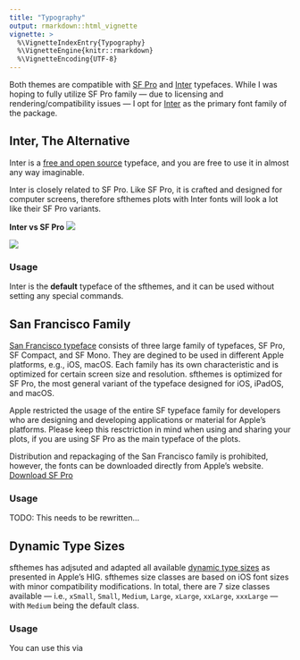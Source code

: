 ```yaml
---
title: "Typography"
output: rmarkdown::html_vignette
vignette: >
  %\VignetteIndexEntry{Typography}
  %\VignetteEngine{knitr::rmarkdown}
  %\VignetteEncoding{UTF-8}
---
```


Both themes are compatible with [SF Pro](https://developer.apple.com/fonts/) and [Inter](https://rsms.me/inter/) typefaces. While I was hoping to fully utilize SF Pro family — due to licensing and rendering/compatibility issues — I opt for [Inter](https://rsms.me/inter/) as the primary font family of the package. 

## Inter, The Alternative

Inter is a [free and open source](https://github.com/rsms/inter) typeface, and you are free to use it in almost any way imaginable. 

Inter is closely related to SF Pro. Like SF Pro, it is crafted and designed for computer screens, therefore sfthemes plots with Inter fonts will look a lot like their SF Pro variants.

**Inter vs SF Pro**
![](images/sf_vs_inter_numbers.png)

![](images/sf_vs_inter_name.png)

### Usage

Inter is the **default** typeface of the sfthemes, and it can be used without setting any special commands.

## San Francisco Family

[San Francisco typeface](https://en.wikipedia.org/wiki/San_Francisco_(sans-serif_typeface)) consists of three large family of typefaces, SF Pro, SF Compact, and SF Mono. They are degined to be used in different Apple platforms, e.g., iOS, macOS. Each family has its own characteristic and is optimized for certain screen size and resolution. sfthemes is optimized for SF Pro, the most general variant of the typeface designed for iOS, iPadOS, and macOS. 

Apple restricted the usage of the entire SF typeface family for developers who are designing and developing applications or material for Apple's platforms. Please keep this resctriction in mind when using and sharing your plots, if you are using SF Pro as the main typeface of the plots. 

Distribution and repackaging of the San Francisco family is prohibited, however, the fonts can be downloaded directly from Apple's website. [Download SF Pro](https://developer.apple.com/fonts/)

### Usage

TODO: This needs to be rewritten...

## Dynamic Type Sizes

sfthemes has adjsuted and adapted all available [dynamic type sizes](https://developer.apple.com/design/human-interface-guidelines/ios/visual-design/typography#dynamic-type-sizes) as presented in Apple's HIG. sfthemes size classes are based on iOS font sizes with minor compatibility modifications. In total, there are 7 size classes available — i.e., `xSmall`, `Small`, `Medium`, `Large`, `xLarge`, `xxLarge`, `xxxLarge` — with `Medium` being the default class.

### Usage

You can use this via
